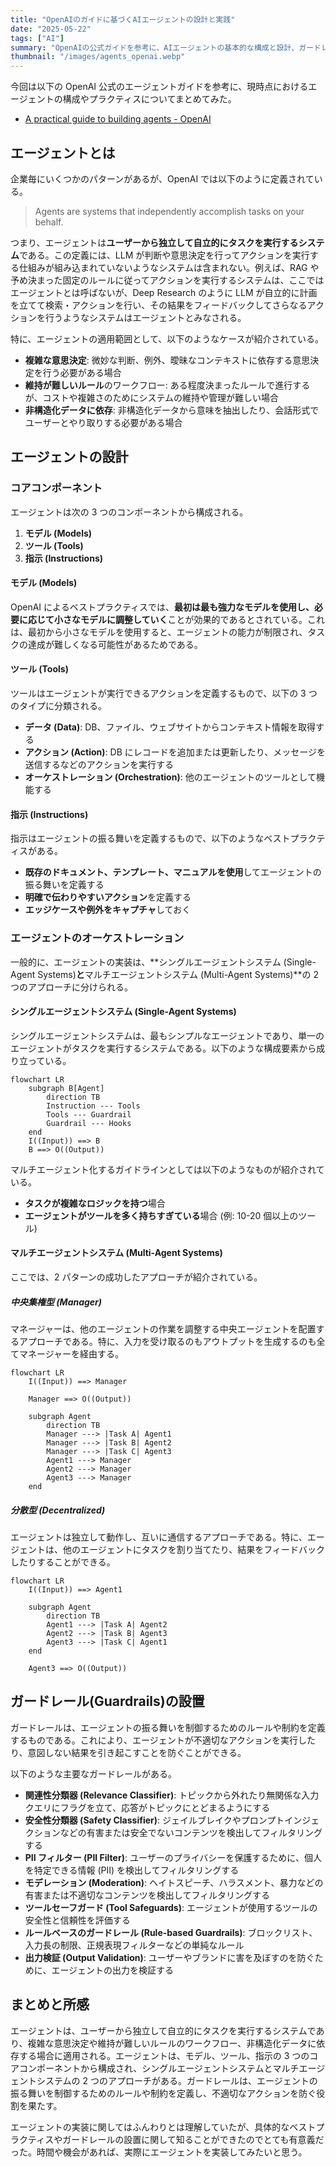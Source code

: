 ```yaml
---
title: "OpenAIのガイドに基づくAIエージェントの設計と実践"
date: "2025-05-22"
tags: ["AI"]
summary: "OpenAIの公式ガイドを参考に、AIエージェントの基本的な構成と設計、ガードレールなどのベストプラクティスについて解説します。"
thumbnail: "/images/agents_openai.webp"
---
```


今回は以下の OpenAI 公式のエージェントガイドを参考に、現時点におけるエージェントの構成やプラクティスについてまとめてみた。

- [A practical guide to building agents - OpenAI](https://cdn.openai.com/business-guides-and-resources/a-practical-guide-to-building-agents.pdf)

## エージェントとは

企業毎にいくつかのパターンがあるが、OpenAI では以下のように定義されている。

> Agents are systems that independently accomplish tasks on your behalf.

つまり、エージェントは**ユーザーから独立して自立的にタスクを実行するシステム**である。この定義には、LLM が判断や意思決定を行ってアクションを実行する仕組みが組み込まれていないようなシステムは含まれない。例えば、RAG や予め決まった固定のルールに従ってアクションを実行するシステムは、ここではエージェントとは呼ばないが、Deep Research のように LLM が自立的に計画を立てて検索・アクションを行い、その結果をフィードバックしてさらなるアクションを行うようなシステムはエージェントとみなされる。

特に、エージェントの適用範囲として、以下のようなケースが紹介されている。

- **複雑な意思決定**: 微妙な判断、例外、曖昧なコンテキストに依存する意思決定を行う必要がある場合
- **維持が難しいルール**のワークフロー: ある程度決まったルールで進行するが、コストや複雑さのためにシステムの維持や管理が難しい場合
- **非構造化データに依存**: 非構造化データから意味を抽出したり、会話形式でユーザーとやり取りする必要がある場合

## エージェントの設計

### コアコンポーネント

エージェントは次の 3 つのコンポーネントから構成される。

1. **モデル (Models)**
2. **ツール (Tools)**
3. **指示 (Instructions)**

#### モデル (Models)

OpenAI によるベストプラクティスでは、**最初は最も強力なモデルを使用し、必要に応じて小さなモデルに調整していく**ことが効果的であるとされている。これは、最初から小さなモデルを使用すると、エージェントの能力が制限され、タスクの達成が難しくなる可能性があるためである。

#### ツール (Tools)

ツールはエージェントが実行できるアクションを定義するもので、以下の 3 つのタイプに分類される。

- **データ (Data)**: DB、ファイル、ウェブサイトからコンテキスト情報を取得する
- **アクション (Action)**: DB にレコードを追加または更新したり、メッセージを送信するなどのアクションを実行する
- **オーケストレーション (Orchestration)**: 他のエージェントのツールとして機能する

#### 指示 (Instructions)

指示はエージェントの振る舞いを定義するもので、以下のようなベストプラクティスがある。

- **既存のドキュメント、テンプレート、マニュアルを使用**してエージェントの振る舞いを定義する
- **明確で伝わりやすいアクション**を定義する
- **エッジケースや例外をキャプチャ**しておく

### エージェントのオーケストレーション

一般的に、エージェントの実装は、**シングルエージェントシステム (Single-Agent Systems)**と**マルチエージェントシステム (Multi-Agent Systems)**の 2 つのアプローチに分けられる。

#### シングルエージェントシステム (Single-Agent Systems)

シングルエージェントシステムは、最もシンプルなエージェントであり、単一のエージェントがタスクを実行するシステムである。以下のような構成要素から成り立っている。

```mermaid
flowchart LR
    subgraph B[Agent]
        direction TB
        Instruction --- Tools
        Tools --- Guardrail
        Guardrail --- Hooks
    end
    I((Input)) ==> B
    B ==> O((Output))
```

マルチエージェント化するガイドラインとしては以下のようなものが紹介されている。

- **タスクが複雑なロジックを持つ**場合
- **エージェントがツールを多く持ちすぎている**場合 (例: 10-20 個以上のツール)

#### マルチエージェントシステム (Multi-Agent Systems)

ここでは、2 パターンの成功したアプローチが紹介されている。

##### 中央集権型 (Manager)

マネージャーは、他のエージェントの作業を調整する中央エージェントを配置するアプローチである。特に、入力を受け取るのもアウトプットを生成するのも全てマネージャーを経由する。

```mermaid
flowchart LR
    I((Input)) ==> Manager

    Manager ==> O((Output))

    subgraph Agent
        direction TB
        Manager ---> |Task A| Agent1
        Manager ---> |Task B| Agent2
        Manager ---> |Task C| Agent3
        Agent1 ---> Manager
        Agent2 ---> Manager
        Agent3 ---> Manager
    end
```

##### 分散型 (Decentralized)

エージェントは独立して動作し、互いに通信するアプローチである。特に、エージェントは、他のエージェントにタスクを割り当てたり、結果をフィードバックしたりすることができる。

```mermaid
flowchart LR
    I((Input)) ==> Agent1

    subgraph Agent
        direction TB
        Agent1 ---> |Task A| Agent2
        Agent2 ---> |Task B| Agent3
        Agent3 ---> |Task C| Agent1
    end

    Agent3 ==> O((Output))
```

## ガードレール(Guardrails)の設置

ガードレールは、エージェントの振る舞いを制御するためのルールや制約を定義するものである。これにより、エージェントが不適切なアクションを実行したり、意図しない結果を引き起こすことを防ぐことができる。

以下のような主要なガードレールがある。

- **関連性分類器 (Relevance Classifier)**: トピックから外れたり無関係な入力クエリにフラグを立て、応答がトピックにとどまるようにする
- **安全性分類器 (Safety Classifier)**: ジェイルブレイクやプロンプトインジェクションなどの有害または安全でないコンテンツを検出してフィルタリングする
- **PII フィルター (PII Filter)**: ユーザーのプライバシーを保護するために、個人を特定できる情報 (PII) を検出してフィルタリングする
- **モデレーション (Moderation)**: ヘイトスピーチ、ハラスメント、暴力などの有害または不適切なコンテンツを検出してフィルタリングする
- **ツールセーフガード (Tool Safeguards)**: エージェントが使用するツールの安全性と信頼性を評価する
- **ルールベースのガードレール (Rule-based Guardrails)**: ブロックリスト、入力長の制限、正規表現フィルターなどの単純なルール
- **出力検証 (Output Validation)**: ユーザーやブランドに害を及ぼすのを防ぐために、エージェントの出力を検証する

## まとめと所感

エージェントは、ユーザーから独立して自立的にタスクを実行するシステムであり、複雑な意思決定や維持が難しいルールのワークフロー、非構造化データに依存する場合に適用される。エージェントは、モデル、ツール、指示の 3 つのコアコンポーネントから構成され、シングルエージェントシステムとマルチエージェントシステムの 2 つのアプローチがある。ガードレールは、エージェントの振る舞いを制御するためのルールや制約を定義し、不適切なアクションを防ぐ役割を果たす。

エージェントの実装に関してはふんわりとは理解していたが、具体的なベストプラクティスやガードレールの設置に関して知ることができたのでとても有意義だった。時間や機会があれば、実際にエージェントを実装してみたいと思う。

